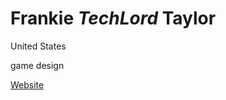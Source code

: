 # Frankie *TechLord* Taylor

<Location>

United States

</Location>

<Skills>

game design

</Skills>

<Business>

[Website](https://arcadekomodo.com/headlessstudios/)

</Business>


